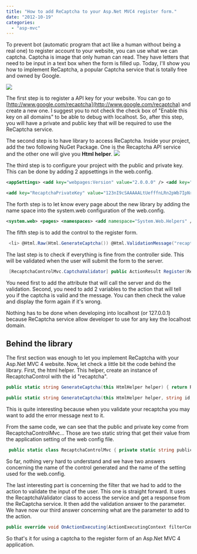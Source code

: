 ```yaml
---
title: "How to add ReCaptcha to your Asp.Net MVC4 register form."
date: "2012-10-19"
categories: 
  - "asp-mvc"
---
```


To prevent bot (automatic program that act like a human without being a real one) to register account to your website, you can use what we can captcha. Captcha is image that only human can read. They have letters that need to be input in a text box when the form is filled up. Today, I'll show you how to implement ReCaptcha, a popular Captcha service that is totally free and owned by Google.

![](images/recaptchaMVCScreen-331x400.png)

The first step is to register a API key for your website. You can go to [http://www.google.com/recaptcha](http://www.google.com/recaptcha) and create a new one. I suggest you to not check the check box of "Enable this key on all domains" to be able to debug with localhost. So, after this step, you will have a private and public key that will be required to use the ReCaptcha service.

The second step is to have library to access ReCaptcha. Inside your project, add the two following NuGet Package. One is the Recaptcha API service and the other one will give you **Html helper**. ![](images/recaptchaMVC1-400x131.png)

The third step is to configure your project with the public and private key. This can be done by adding 2 appsettings in the web.config.

```xml
<appSettings> <add key="webpages:Version" value="2.0.0.0" /> <add key="webpages:Enabled" value="false" /> <add key="PreserveLoginUrl" value="true" /> <add key="ClientValidationEnabled" value="true" /> <add key="UnobtrusiveJavaScriptEnabled" value="true" />

<add key="RecaptchaPrivateKey" value="123nI9cSAAAAALtUefffnLRn2pWb7IpNrtOGQjzz" /> <add key="RecaptchaPublicKey" value="123nI9cSAAAAAOH3eee3t1ZaZ6rRUwHQK4KMimfu" /> </appSettings> 
```


The forth step is to let know every page about the new library by adding the name space into the system.web configuration of the web.config.

```xml
<system.web> <pages> <namespaces> <add namespace="System.Web.Helpers" /> <add namespace="System.Web.Mvc" /> <add namespace="System.Web.Mvc.Ajax" /> <add namespace="System.Web.Mvc.Html" /> <add namespace="System.Web.Optimization" /> <add namespace="System.Web.Routing" /> <add namespace="System.Web.WebPages" /> <add namespace="Recaptcha" /> </namespaces> </pages> 
```


The fifth step is to add the control to the register form.


```csharp
 <li> @Html.Raw(Html.GenerateCaptcha()) @Html.ValidationMessage("recaptcha") </li> 
```

The last step is to check if everything is fine from the controller side. This will be validated when the user will submit the form to the server.


```csharp
 [RecaptchaControlMvc.CaptchaValidator] public ActionResult Register(RegisterModel model, bool captchaValid, string captchaErrorMessage) { if (ModelState.IsValid) { if (!captchaValid) { ModelState.AddModelError("recaptcha", captchaErrorMessage); return View(model); } //... 
``` 
You need first to add the attribute that will call the server and do the validation. Second, you need to add 2 variables to the action that will tell you if the captcha is valid and the message. You can then check the value and display the form again if it's wrong.

Nothing has to be done when developing into localhost (or 127.0.0.1) because ReCaptcha service allow developer to use for any key the localhost domain.

## Behind the library

The first section was enough to let you implement ReCaptcha with your Asp.Net MVC 4 website. Now, let check a little bit the code behind the library. First, the html helper. This helper, create an instance of RecaptchaControl with the id "recaptcha".

```csharp
public static string GenerateCaptcha(this HtmlHelper helper) { return RecaptchaControlMvc.GenerateCaptcha(helper, "recaptcha", "default"); }

public static string GenerateCaptcha(this HtmlHelper helper, string id, string theme) { if (string.IsNullOrEmpty(RecaptchaControlMvc.publicKey) || string.IsNullOrEmpty(RecaptchaControlMvc.privateKey)) throw new ApplicationException("reCAPTCHA needs to be configured with a public & private key."); RecaptchaControl recaptchaControl1 = new RecaptchaControl(); recaptchaControl1.ID = id; recaptchaControl1.Theme = theme; recaptchaControl1.PublicKey = RecaptchaControlMvc.publicKey; recaptchaControl1.PrivateKey = RecaptchaControlMvc.privateKey; RecaptchaControl recaptchaControl2 = recaptchaControl1; HtmlTextWriter writer = new HtmlTextWriter((TextWriter) new StringWriter()); recaptchaControl2.RenderControl(writer); return writer.InnerWriter.ToString(); } 
```

This is quite interesting because when you validate your recaptcha you may want to add the error message next to it.

From the same code, we can see that the public and private key come from RecaptchaControlMvc... Those are two static string that get their value from the application setting of the web config file. 
```csharp
 public static class RecaptchaControlMvc { private static string publicKey = ConfigurationManager.AppSettings["RecaptchaPublicKey"]; private static string privateKey = ConfigurationManager.AppSettings["RecaptchaPrivateKey"]; 
```

So far, nothing very hard to understand and we have two answers concerning the name of the control generated and the name of the setting used for the web.config.

The last interesting part is concerning the filter that we had to add to the action to validate the input of the user. This one is straight forward. It uses the RecaptchaValidator class to access the service and get a response from the ReCaptcha service. It then add the validation answer to the parameter. We have now our third answer concerning what are the parameter to add to the action.

```csharp
public override void OnActionExecuting(ActionExecutingContext filterContext) { RecaptchaValidator recaptchaValidator = new RecaptchaValidator(); recaptchaValidator.PrivateKey = RecaptchaControlMvc.PrivateKey; recaptchaValidator.RemoteIP = filterContext.HttpContext.Request.UserHostAddress; recaptchaValidator.Challenge = filterContext.HttpContext.Request.Form["recaptcha_challenge_field"]; recaptchaValidator.Response = filterContext.HttpContext.Request.Form["recaptcha_response_field"]; this.recaptchaResponse = !string.IsNullOrEmpty(recaptchaValidator.Challenge) ? (!string.IsNullOrEmpty(recaptchaValidator.Response) ? recaptchaValidator.Validate() : RecaptchaResponse.InvalidResponse) : RecaptchaResponse.InvalidChallenge; filterContext.ActionParameters["captchaValid"] = (object) (bool) (this.recaptchaResponse.IsValid ? 1 : 0); filterContext.ActionParameters["captchaErrorMessage"] = (object) this.recaptchaResponse.ErrorMessage; base.OnActionExecuting(filterContext); } 
```

So that's it for using a captcha to the register form of an Asp.Net MVC 4 application.
